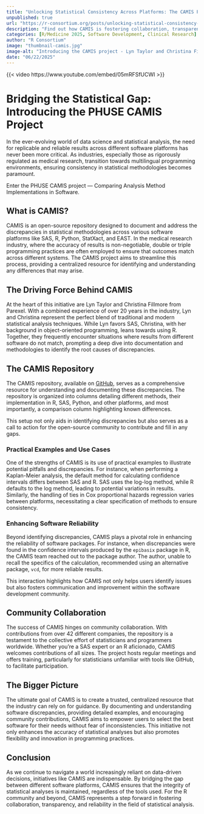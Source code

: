 ```yaml
--- 
title: "Unlocking Statistical Consistency Across Platforms: The CAMIS Project" 
unpublished: true 
url: "https://r-consortium.org/posts/unlocking-statistical-consistency-across-platforms-the-camis-project/"
description: "Find out how CAMIS is fostering collaboration, transparency, and reliability in the field of statistical analysis." 
categories: [R/Medicine 2025, Software Development, Clinical Research]
author: "R Consortium" 
image: "thumbnail-camis.jpg" 
image-alt: "Introducing the CAMIS project - Lyn Taylor and Christina Fillmore" 
date: "06/22/2025" 
---
```


{{< video https://www.youtube.com/embed/05mRFSfUCWI >}}

# Bridging the Statistical Gap: Introducing the PHUSE CAMIS Project

In the ever-evolving world of data science and statistical analysis, the need for replicable and reliable results across different software platforms has never been more critical. As industries, especially those as rigorously regulated as medical research, transition towards multilingual programming environments, ensuring consistency in statistical methodologies becomes paramount. 

Enter the PHUSE CAMIS project — Comparing Analysis Method Implementations in Software.

## What is CAMIS?

CAMIS is an open-source repository designed to document and address the discrepancies in statistical methodologies across various software platforms like SAS, R, Python, StatXact, and EAST. In the medical research industry, where the accuracy of results is non-negotiable, double or triple programming practices are often employed to ensure that outcomes match across different systems. The CAMIS project aims to streamline this process, providing a centralized resource for identifying and understanding any differences that may arise.

## The Driving Force Behind CAMIS

At the heart of this initiative are Lyn Taylor and Christina Fillmore from Parexel. With a combined experience of over 20 years in the industry, Lyn and Christina represent the perfect blend of traditional and modern statistical analysis techniques. While Lyn favors SAS, Christina, with her background in object-oriented programming, leans towards using R. Together, they frequently encounter situations where results from different software do not match, prompting a deep dive into documentation and methodologies to identify the root causes of discrepancies.

## The CAMIS Repository

The CAMIS repository, available on [GitHub](https://psiaims.github.io/CAMIS/), serves as a comprehensive resource for understanding and documenting these discrepancies. The repository is organized into columns detailing different methods, their implementation in R, SAS, Python, and other platforms, and most importantly, a comparison column highlighting known differences. 

This setup not only aids in identifying discrepancies but also serves as a call to action for the open-source community to contribute and fill in any gaps.

### Practical Examples and Use Cases

One of the strengths of CAMIS is its use of practical examples to illustrate potential pitfalls and discrepancies. For instance, when performing a Kaplan-Meier analysis, the default method for calculating confidence intervals differs between SAS and R. SAS uses the log-log method, while R defaults to the log method, leading to potential variations in results. Similarly, the handling of ties in Cox proportional hazards regression varies between platforms, necessitating a clear specification of methods to ensure consistency.

### Enhancing Software Reliability

Beyond identifying discrepancies, CAMIS plays a pivotal role in enhancing the reliability of software packages. For instance, when discrepancies were found in the confidence intervals produced by the `epibasix` package in R, the CAMIS team reached out to the package author. The author, unable to recall the specifics of the calculation, recommended using an alternative package, `vcd`, for more reliable results. 

This interaction highlights how CAMIS not only helps users identify issues but also fosters communication and improvement within the software development community.

## Community Collaboration

The success of CAMIS hinges on community collaboration. With contributions from over 42 different companies, the repository is a testament to the collective effort of statisticians and programmers worldwide. Whether you're a SAS expert or an R aficionado, CAMIS welcomes contributions of all sizes. The project hosts regular meetings and offers training, particularly for statisticians unfamiliar with tools like GitHub, to facilitate participation.

## The Bigger Picture

The ultimate goal of CAMIS is to create a trusted, centralized resource that the industry can rely on for guidance. By documenting and understanding software discrepancies, providing detailed examples, and encouraging community contributions, CAMIS aims to empower users to select the best software for their needs without fear of inconsistencies. This initiative not only enhances the accuracy of statistical analyses but also promotes flexibility and innovation in programming practices.

## Conclusion

As we continue to navigate a world increasingly reliant on data-driven decisions, initiatives like CAMIS are indispensable. By bridging the gap between different software platforms, CAMIS ensures that the integrity of statistical analyses is maintained, regardless of the tools used. For the R community and beyond, CAMIS represents a step forward in fostering collaboration, transparency, and reliability in the field of statistical analysis.
